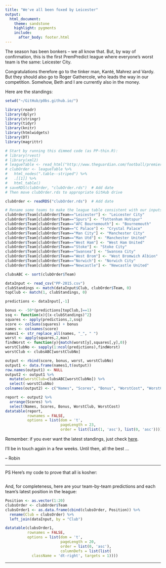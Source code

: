 ```yaml
---
title: "We've all been foxed by Leicester"
output:
  html_document:
    theme: sandstone
    highlight: pygments
    include:
      after_body: footer.html
---
```


The season has been bonkers -- we all know that. But, by way of confirmation, this is the first PremPredict league where everyone's worst team is the same: Leicester City. 

Congratulations therefore go to the tinker man, Kanté, Mahrez and Vardy. But they should also go to Roger Gathercole, who leads the way in our competition. Somehow, Beth and I are currently also in the money.

Here are the standings:

```r

setwd("~/GitHub/p0bs.github.io/")

library(readr)
library(dplyr)
library(stringr)
library(tidyr)
library(knitr)
library(htmlwidgets)
library(DT)
library(magrittr)

# Start by running this dimmed code (as PP-thin.R):
# library(rvest)
# library(xml2)
# leagueTable <- read_html("http://www.theguardian.com/football/premierleague/table")
# clubOrder <- leagueTable %>% 
#   html_nodes(".table--striped") %>% 
#   .[[1]] %>% 
#   html_table()
# saveRDS(clubOrder, "clubOrder.rds")  # Add date
# Then move clubOrder.rds to appropriate GitHub drive

clubOrder <- readRDS("clubOrder.rds")  # Add date

# Rename some teams to make the league table consistent with our inputs
clubOrder$Team[clubOrder$Team=="Leicester"] <- "Leicester City"
clubOrder$Team[clubOrder$Team=="Spurs"] <- "Tottenham Hotspur"
clubOrder$Team[clubOrder$Team=="AFC Bournemouth"] <- "Bournemouth"
clubOrder$Team[clubOrder$Team=="C Palace"] <- "Crystal Palace"
clubOrder$Team[clubOrder$Team=="Man City"] <- "Manchester City"
clubOrder$Team[clubOrder$Team=="Man Utd"] <- "Manchester United"
clubOrder$Team[clubOrder$Team=="West Ham"] <- "West Ham United"
clubOrder$Team[clubOrder$Team=="Stoke"] <- "Stoke City"
clubOrder$Team[clubOrder$Team=="Swansea"] <- "Swansea City"
clubOrder$Team[clubOrder$Team=="West Brom"] <- "West Bromwich Albion"
clubOrder$Team[clubOrder$Team=="Norwich"] <- "Norwich City"
clubOrder$Team[clubOrder$Team=="Newcastle"] <- "Newcastle United"

clubsABC <- sort(clubOrder$Team)

dataInput <- read_csv("PP-2015.csv")
clubStandings <- match(dataInput$Club, clubOrder$Team, 0)
topClub <- match(1, clubStandings, 0)

predictions <- dataInput[,-1]

bonus <- -50*(predictions[topClub,]==1)
ssq <- function(x){(x-clubStandings)^2}
squares <- apply(predictions,2,ssq)
score <- colSums(squares) + bonus
names <- colnames(score)
names1 <- str_replace_all(names, "_", " ")
worst <- apply(squares,2,max)
findWorst <- function(y){match(worst[y],squares[,y],0)}
worstClubNo <- sapply(1:ncol(predictions),findWorst)
worstClub <- clubsABC[worstClubNo]

output <- rbind(score, bonus, worst, worstClubNo)
output1 <- data.frame(names1,t(output))
row.names(output1) <- NULL 
output2 <- output1 %>% 
  mutate(worstClub=clubsABC[worstClubNo]) %>%
  select(-worstClubNo) 
colnames(output2) <- c("Names", "Scores", "Bonus", "WorstCost", "WorstClub")

report <- output2 %>% 
  arrange(Scores) %>% 
  select(Names, Scores, Bonus, WorstClub, WorstCost)
datatable(report, 
          rownames = FALSE, 
          options = list(dom = 't',
                         pageLength = 23,
                         order = list(list(1, 'asc'), list(0, 'asc'))))
```

Remember: if you ever want the latest standings, just check [here](https://robin.shinyapps.io/PremPredict).

I'll be in touch again in a few weeks. Until then, all the best ...

-- Robin

---

PS Here's my code to prove that all is kosher:

```r
```

And, for completeness, here are your team-by-team predictions and each team's latest position in the league:

```r

Position <- as.vector(1:20)
clubsOrder <- clubOrder$Team
clubsOrder1 <- as.data.frame(cbind(clubsOrder, Position)) %>% 
  rename(Club = clubsOrder) %>% 
  left_join(dataInput, by = "Club")

datatable(clubsOrder1,
          rownames = FALSE,
          options = list(dom = 't',
                         pageLength = 20,
                         order = list(0, 'asc'),
                         columnDefs = list(list(
            className = 'dt-right', targets = 1))))
```

---
